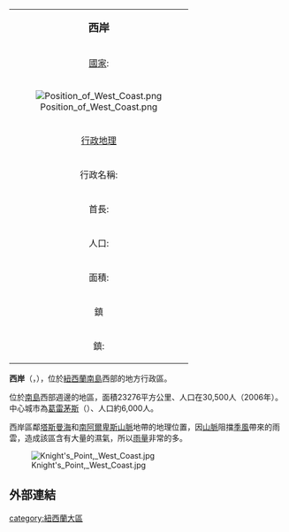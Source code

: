 {{noteTA
|G1=Country
}}
{| class="infobox bordered" align=right cellpadding=4 cellspacing=0 width=275 style="clear:right; margin: 0 0 1em 1em; background: #f9f9f9;  font-size: 95%;"
|-
|colspan=2 align=center bgcolor="#BFDFFF"|<big>'''西岸'''</big>
|-
|[[國家|國家]]: || {{NZL}}
|-
! colspan="3" | [[File:Position_of_West_Coast.png|center]]
|-
!colspan=2 align=center bgcolor="#BFDFFF"|[[行政地理|行政地理]]
|-
|行政名稱:|| 西岸地方委員會
|-
|首長:|| John Clayton
|-
|人口:|| 30,500 <br/><small>（2006年）</small>
|-
|面積:|| 23,276平方公里
|-
!colspan=2 align=center bgcolor="#BFDFFF"|鎮
|-
|鎮:|| 葛雷茅斯、Hokitika、Westport、Reefton、Karamea、Kumara、Fox Glacier、Haast
|}

'''西岸'''（{{lang-mi|Te Tai-poutini}}，{{lang-en|West Coast}}），位於[[紐西蘭|紐西蘭]][[南島|南島]]西部的地方行政區。

位於[[南島|南島]]西部週邊的地區，面積23276平方公里、人口在30,500人（2006年）。中心城市為[[葛雷茅斯|葛雷茅斯]]（{{lang|en|Greymouth}}）、人口約6,000人。

西岸區鄰[[塔斯曼海|塔斯曼海]]和[[南阿爾卑斯山脈|南阿爾卑斯山脈]]地帶的地理位置，因[[山脈|山脈]]阻擋[[季風|季風]]帶來的雨雲，造成該區含有大量的濕氣，所以[[雨量|雨量]]非常的多。

[[Image:Knight's_Point,_West_Coast.jpg|thumb]]

== 外部連結 ==
{{Commonscat|West Coast Region}}

{{新西兰行政区划}}

{{oceania-geo-stub}}

[[category:紐西蘭大區|category:紐西蘭大區]]